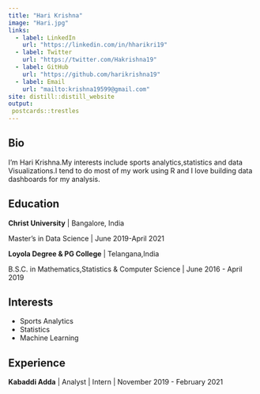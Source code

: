 ```yaml
---
title: "Hari Krishna"
image: "Hari.jpg"
links:
  - label: LinkedIn
    url: "https://linkedin.com/in/hharikri19"
  - label: Twitter
    url: "https://twitter.com/Hakrishna19"
  - label: GitHub
    url: "https://github.com/harikrishna19"
  - label: Email
    url: "mailto:krishna19599@gmail.com"
site: distill::distill_website
output:
 postcards::trestles
---
```

 
## Bio
I'm Hari Krishna.My interests include sports analytics,statistics and data Visualizations.I tend to do most of my work using R and I love building data dashboards for my analysis.


## Education

**Christ University** | Bangalore, India

Master's in Data Science | June 2019-April 2021

**Loyola Degree & PG College** | Telangana,India

B.S.C. in Mathematics,Statistics & Computer Science | June 2016 - April 2019


## Interests

* Sports Analytics
* Statistics
* Machine Learning

## Experience

**Kabaddi Adda** | Analyst | Intern | November 2019 - February 2021
